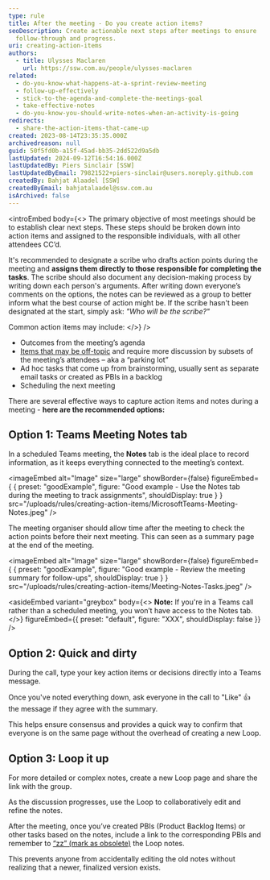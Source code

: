 ```yaml
---
type: rule
title: After the meeting - Do you create action items?
seoDescription: Create actionable next steps after meetings to ensure
  follow-through and progress.
uri: creating-action-items
authors:
  - title: Ulysses Maclaren
    url: https://ssw.com.au/people/ulysses-maclaren
related:
  - do-you-know-what-happens-at-a-sprint-review-meeting
  - follow-up-effectively
  - stick-to-the-agenda-and-complete-the-meetings-goal
  - take-effective-notes
  - do-you-know-you-should-write-notes-when-an-activity-is-going
redirects:
  - share-the-action-items-that-came-up
created: 2023-08-14T23:35:35.000Z
archivedreason: null
guid: 50f5fd0b-a15f-45ad-bb35-2dd522d9a5db
lastUpdated: 2024-09-12T16:54:16.000Z
lastUpdatedBy: Piers Sinclair [SSW]
lastUpdatedByEmail: 79821522+piers-sinclair@users.noreply.github.com
createdBy: Bahjat Alaadel [SSW]
createdByEmail: bahjatalaadel@ssw.com.au
isArchived: false
---
```

<introEmbed
  body={<>
The primary objective of most meetings should be to establish clear next steps. These steps should be broken down into action items and assigned to the responsible individuals, with all other attendees CC’d.

It's recommended to designate a scribe who drafts action points during the meeting and **assigns them directly to those responsible for completing the tasks**. The scribe should also document any decision-making process by writing down each person's arguments. After writing down everyone’s comments on the options, the notes can be reviewed as a group to better inform what the best course of action might be. If the scribe hasn't been designated at the start, simply ask: _"Who will be the scribe?"_

Common action items may include:
  </>}
/>
* Outcomes from the meeting’s agenda
* [Items that may be off-topic](https://www.ssw.com.au/rules/keep-track-of-a-parking-lot-for-topics) and require more discussion by subsets of the meeting’s attendees – aka a “parking lot”
* Ad hoc tasks that come up from brainstorming, usually sent as separate email tasks or created as PBIs in a backlog
* Scheduling the next meeting

There are several effective ways to capture action items and notes during a meeting - **here are the recommended options:**

## Option 1: Teams Meeting Notes tab

In a scheduled Teams meeting, the **Notes** tab is the ideal place to record information, as it keeps everything connected to the meeting’s context.

<imageEmbed
  alt="Image"
  size="large"
  showBorder={false}
  figureEmbed={ {
    preset: "goodExample",
    figure: "Good example - Use the Notes tab during the meeting to track assignments",
    shouldDisplay: true
  } }
  src="/uploads/rules/creating-action-items/MicrosoftTeams-Meeting-Notes.jpeg"
/>

The meeting organiser should allow time after the meeting to check the action points before their next meeting. This can seen as a summary page at the end of the meeting.

<imageEmbed
  alt="Image"
  size="large"
  showBorder={false}
  figureEmbed={ {
    preset: "goodExample",
    figure: "Good example - Review the meeting summary for follow-ups",
    shouldDisplay: true
  } }
  src="/uploads/rules/creating-action-items/Meeting-Notes-Tasks.jpeg"
/>

<asideEmbed
  variant="greybox"
  body={<>
    **Note:** If you're in a Teams call rather than a scheduled meeting, you won’t have access to the Notes tab.
  </>}
  figureEmbed={{
    preset: "default",
    figure: "XXX",
    shouldDisplay: false
  }}
/>

## Option 2: Quick and dirty

During the call, type your key action items or decisions directly into a Teams message.

Once you've noted everything down, ask everyone in the call to "Like" 👍 the message if they agree with the summary.

This helps ensure consensus and provides a quick way to confirm that everyone is on the same page without the overhead of creating a new Loop.

## Option 3: Loop it up

For more detailed or complex notes, create a new Loop page and share the link with the group.

As the discussion progresses, use the Loop to collaboratively edit and refine the notes.

After the meeting, once you’ve created PBIs (Product Backlog Items) or other tasks based on the notes, include a link to the corresponding PBIs and remember to [“zz” (mark as obsolete)](https://www.ssw.com.au/rules/zz-files) the Loop notes.

This prevents anyone from accidentally editing the old notes without realizing that a newer, finalized version exists.
